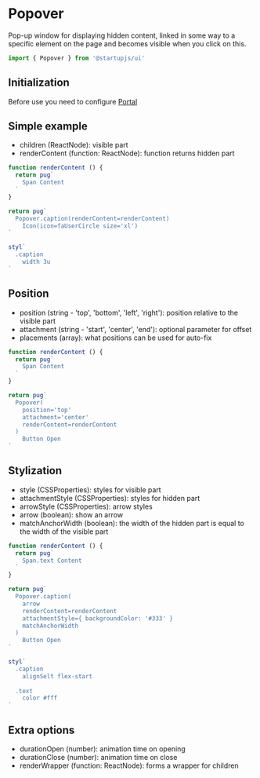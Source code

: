 
# Popover
Pop-up window for displaying hidden content, linked in some way to a specific element on the page and becomes visible when you click on this.

```jsx
import { Popover } from '@startupjs/ui'
```

## Initialization
Before use you need to configure [Portal](/docs/components/Portal)

## Simple example
- children (ReactNode): visible part
- renderContent (function: ReactNode): function returns hidden part

```jsx example
function renderContent () {
  return pug`
    Span Content
  `
}

return pug`
  Popover.caption(renderContent=renderContent)
    Icon(icon=faUserCircle size='xl')
`

styl`
  .caption
    width 3u
`
```

## Position
- position (string - 'top', 'bottom', 'left', 'right'): position relative to the visible part
- attachment (string - 'start', 'center', 'end'): optional parameter for offset
- placements (array): what positions can be used for auto-fix

```jsx example
function renderContent () {
  return pug`
    Span Content
  `
}

return pug`
  Popover(
    position='top'
    attachment='center'
    renderContent=renderContent
  )
    Button Open
`
```

## Stylization
- style (CSSProperties): styles for visible part
- attachmentStyle (CSSProperties): styles for hidden part
- arrowStyle (CSSProperties): arrow styles
- arrow (boolean): show an arrow
- matchAnchorWidth (boolean): the width of the hidden part is equal to the width of the visible part

```jsx example
function renderContent () {
  return pug`
    Span.text Content
  `
}

return pug`
  Popover.caption(
    arrow
    renderContent=renderContent
    attachmentStyle={ backgroundColor: '#333' }
    matchAnchorWidth
  )
    Button Open
`

styl`
  .caption
    alignSelt flex-start
  
  .text
    color #fff
`
```

## Extra options
- durationOpen (number): animation time on opening
- durationClose (number): animation time on close
- renderWrapper (function: ReactNode): forms a wrapper for children
